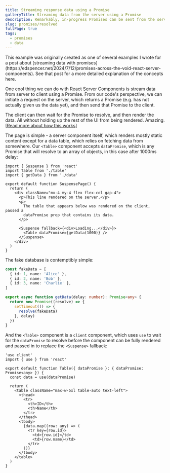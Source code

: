```yaml
---
title: Streaming response data using a Promise
galleryTitle: Streaming data from the server using a Promise
description: Remarkably, in-progress Promises can be sent from the server to the client
slug: promises/resolved
fullPage: true
tags:
  - promises
  - data
---
```


<Callout type="note">
  This example was originally created as one of several examples I wrote for a
  post about [streaming data with
  promises](https://edspencer.net/2024/7/12/promises-across-the-void-react-server-components).
  See that post for a more detailed explanation of the concepts here.
</Callout>

One cool thing we can do with React Server Components is stream data from server to client using a Promise. From our code's perspective, we can initiate a request on the server, which returns a Promise (e.g. has not actually given us the data yet), and then send that Promise to the client.

The client can then wait for the Promise to resolve, and then render the data. All without holding up the rest of the UI from being rendered. Amazing. [[Read more about how this works]](https://edspencer.net/2024/7/12/promises-across-the-void-react-server-components)

The page is simple - a server component itself, which renders mostly static content except for a data table, which relies on fetching data from somewhere. Our `<Table>` component accepts `dataPromise`, which is any Promise that will resolve to an array of objects, in this case after 1000ms delay:

```page.tsx
import { Suspense } from 'react'
import Table from './table'
import { getData } from './data'

export default function SuspensePage() {
  return (
    <div className="mx-4 my-4 flex flex-col gap-4">
      <p>This line rendered on the server.</p>
      <p>
        The table that appears below was rendered on the client, passed a
        dataPromise prop that contains its data.
      </p>

      <Suspense fallback={<div>Loading...</div>}>
        <Table dataPromise={getData(1000)} />
      </Suspense>
    </div>
  )
}
```

The fake database is contemptibly simple:

```data.ts
const fakeData = [
  { id: 1, name: 'Alice' },
  { id: 2, name: 'Bob' },
  { id: 3, name: 'Charlie' },
]

export async function getData(delay: number): Promise<any> {
  return new Promise((resolve) => {
    setTimeout(() => {
      resolve(fakeData)
    }, delay)
  })
}
```

And the `<Table>` component is a `client` component, which uses `use` to wait for the `dataPromise` to resolve before the component can be fully rendered and passed in to replace the `<Suspense>` fallback:

```table.tsx
'use client'
import { use } from 'react'

export default function Table({ dataPromise }: { dataPromise: Promise<any> }) {
  const data = use(dataPromise)

  return (
    <table className="max-w-5xl table-auto text-left">
      <thead>
        <tr>
          <th>ID</th>
          <th>Name</th>
        </tr>
      </thead>
      <tbody>
        {data.map((row: any) => (
          <tr key={row.id}>
            <td>{row.id}</td>
            <td>{row.name}</td>
          </tr>
        ))}
      </tbody>
    </table>
  )
}
```
